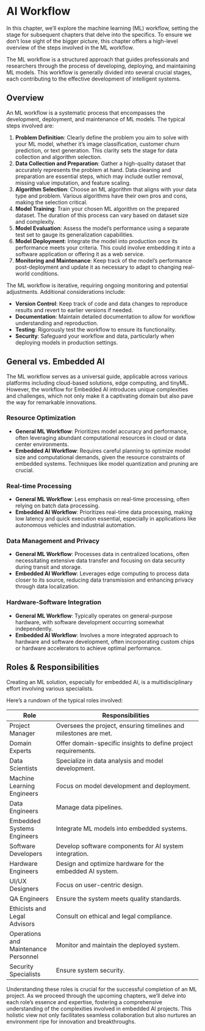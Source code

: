 # AI Workflow

In this chapter, we'll explore the machine learning (ML) workflow, setting the stage for subsequent chapters that delve into the specifics. To ensure we don't lose sight of the bigger picture, this chapter offers a high-level overview of the steps involved in the ML workflow.

The ML workflow is a structured approach that guides professionals and researchers through the process of developing, deploying, and maintaining ML models. This workflow is generally divided into several crucial stages, each contributing to the effective development of intelligent systems.

## Overview

An ML workflow is a systematic process that encompasses the development, deployment, and maintenance of ML models. The typical steps involved are:

1. **Problem Definition**: Clearly define the problem you aim to solve with your ML model, whether it's image classification, customer churn prediction, or text generation. This clarity sets the stage for data collection and algorithm selection.
2. **Data Collection and Preparation**: Gather a high-quality dataset that accurately represents the problem at hand. Data cleaning and preparation are essential steps, which may include outlier removal, missing value imputation, and feature scaling.
3. **Algorithm Selection**: Choose an ML algorithm that aligns with your data type and problem. Various algorithms have their own pros and cons, making the selection critical.
4. **Model Training**: Train your chosen ML algorithm on the prepared dataset. The duration of this process can vary based on dataset size and complexity.
5. **Model Evaluation**: Assess the model's performance using a separate test set to gauge its generalization capabilities.
6. **Model Deployment**: Integrate the model into production once its performance meets your criteria. This could involve embedding it into a software application or offering it as a web service.
7. **Monitoring and Maintenance**: Keep track of the model's performance post-deployment and update it as necessary to adapt to changing real-world conditions.

The ML workflow is iterative, requiring ongoing monitoring and potential adjustments. Additional considerations include:

* **Version Control**: Keep track of code and data changes to reproduce results and revert to earlier versions if needed.
* **Documentation**: Maintain detailed documentation to allow for workflow understanding and reproduction.
* **Testing**: Rigorously test the workflow to ensure its functionality.
* **Security**: Safeguard your workflow and data, particularly when deploying models in production settings.

## General vs. Embedded AI

The ML workflow serves as a universal guide, applicable across various platforms including cloud-based solutions, edge computing, and tinyML. However, the workflow for Embedded AI introduces unique complexities and challenges, which not only make it a captivating domain but also pave the way for remarkable innovations.

### Resource Optimization
- **General ML Workflow**: Prioritizes model accuracy and performance, often leveraging abundant computational resources in cloud or data center environments.
- **Embedded AI Workflow**: Requires careful planning to optimize model size and computational demands, given the resource constraints of embedded systems. Techniques like model quantization and pruning are crucial.

### Real-time Processing
- **General ML Workflow**: Less emphasis on real-time processing, often relying on batch data processing.
- **Embedded AI Workflow**: Prioritizes real-time data processing, making low latency and quick execution essential, especially in applications like autonomous vehicles and industrial automation.

### Data Management and Privacy
- **General ML Workflow**: Processes data in centralized locations, often necessitating extensive data transfer and focusing on data security during transit and storage.
- **Embedded AI Workflow**: Leverages edge computing to process data closer to its source, reducing data transmission and enhancing privacy through data localization.

### Hardware-Software Integration
- **General ML Workflow**: Typically operates on general-purpose hardware, with software development occurring somewhat independently.
- **Embedded AI Workflow**: Involves a more integrated approach to hardware and software development, often incorporating custom chips or hardware accelerators to achieve optimal performance.

## Roles & Responsibilities

Creating an ML solution, especially for embedded AI, is a multidisciplinary effort involving various specialists. 

Here's a rundown of the typical roles involved:

| Role                           | Responsibilities                                                                                   |
|--------------------------------|----------------------------------------------------------------------------------------------------|
| Project Manager                | Oversees the project, ensuring timelines and milestones are met.                                    |
| Domain Experts                 | Offer domain-specific insights to define project requirements.                                      |
| Data Scientists                | Specialize in data analysis and model development.                                                  |
| Machine Learning Engineers     | Focus on model development and deployment.                                                          |
| Data Engineers                 | Manage data pipelines.                                                                              |
| Embedded Systems Engineers     | Integrate ML models into embedded systems.                                                          |
| Software Developers            | Develop software components for AI system integration.                                              |
| Hardware Engineers             | Design and optimize hardware for the embedded AI system.                                            |
| UI/UX Designers                | Focus on user-centric design.                                                                       |
| QA Engineers                   | Ensure the system meets quality standards.                                                          |
| Ethicists and Legal Advisors   | Consult on ethical and legal compliance.                                                            |
| Operations and Maintenance Personnel | Monitor and maintain the deployed system.                            |
| Security Specialists           | Ensure system security.                                                                             |

Understanding these roles is crucial for the successful completion of an ML project. As we proceed through the upcoming chapters, we'll delve into each role's essence and expertise, fostering a comprehensive understanding of the complexities involved in embedded AI projects. This holistic view not only facilitates seamless collaboration but also nurtures an environment ripe for innovation and breakthroughs.

